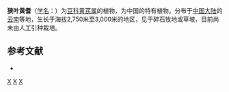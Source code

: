 {{Speciesbox
| name = 狭叶黄耆
| status = 
| status_system = 
| image =
| genus = Astragalus
| species = angustifoliolatus
| authority = [[傅坤俊|K. T. Fu]]
}}

'''狭叶黄耆'''（[[学名|学名]]：{{lang|la|''Astragalus angustifoliolatus''}}）为[[豆科|豆科]][[黄芪属|黄芪属]]的植物，为中国的特有植物。分布于[[中国大陆|中国大陆]]的[[云南|云南]]等地，生长于海拔2,750米至3,000米的地区，见于碎石牧地或草坡，目前尚未由人工引种栽培。

== 参考文献 ==
<div class="references-small">
* {{cite web| url =http://www.bioinfo.cn/db05/KmzwSpecies.php?action=view&id=15639| title =狭叶黄耆| work =《中国高等植物数据库全库》| publisher =中国科学院微生物研究所| author =昆明植物研究所| accessdate =2009-02-24| deadurl =yes| archiveurl =https://web.archive.org/web/20160305074519/http://www.bioinfo.cn/db05/KmzwSpecies.php?action=view&id=15639| archivedate =2016-03-05}}
</div>
{{Taxonbar|from=Q15228044}}

[[Category:黄芪属|X]]
[[Category:中國特有植物|X]]
[[Category:云南植物|X]]